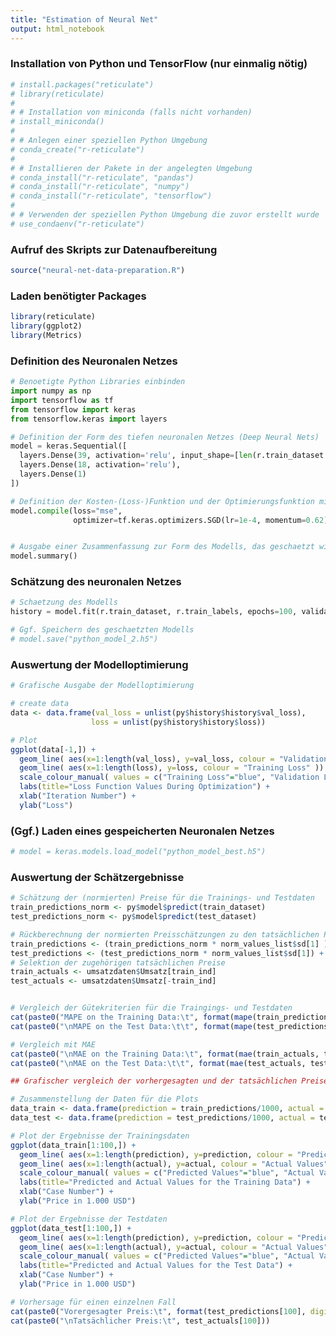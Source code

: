 ```yaml
---
title: "Estimation of Neural Net"
output: html_notebook
---
```


### Installation von Python und TensorFlow (nur einmalig nötig)

```r
# install.packages("reticulate")
# library(reticulate)
# 
# # Installation von miniconda (falls nicht vorhanden)
# install_miniconda()
# 
# # Anlegen einer speziellen Python Umgebung
# conda_create("r-reticulate")
# 
# # Installieren der Pakete in der angelegten Umgebung
# conda_install("r-reticulate", "pandas")
# conda_install("r-reticulate", "numpy")
# conda_install("r-reticulate", "tensorflow")
# 
# # Verwenden der speziellen Python Umgebung die zuvor erstellt wurde
# use_condaenv("r-reticulate")

```


### Aufruf des Skripts zur Datenaufbereitung
```r
source("neural-net-data-preparation.R")

```


### Laden benötigter  Packages
```r
library(reticulate)
library(ggplot2)
library(Metrics)

```


### Definition des Neuronalen Netzes
```python
# Benoetigte Python Libraries einbinden
import numpy as np
import tensorflow as tf
from tensorflow import keras
from tensorflow.keras import layers

# Definition der Form des tiefen neuronalen Netzes (Deep Neural Nets)
model = keras.Sequential([
  layers.Dense(39, activation='relu', input_shape=[len(r.train_dataset.keys())]),
  layers.Dense(18, activation='relu'),
  layers.Dense(1)
])

# Definition der Kosten-(Loss-)Funktion und der Optimierungsfunktion mit seinen Hyperparametern
model.compile(loss="mse",
              optimizer=tf.keras.optimizers.SGD(lr=1e-4, momentum=0.62)) 


# Ausgabe einer Zusammenfassung zur Form des Modells, das geschaetzt wird (nicht notwendig)
model.summary()


```

### Schätzung des neuronalen Netzes

```python
# Schaetzung des Modells
history = model.fit(r.train_dataset, r.train_labels, epochs=100, validation_data = (r.test_dataset, r.test_labels), verbose=0)

# Ggf. Speichern des geschaetzten Modells
# model.save("python_model_2.h5")

```



### Auswertung der Modelloptimierung
```r
# Grafische Ausgabe der Modelloptimierung

# create data
data <- data.frame(val_loss = unlist(py$history$history$val_loss),
                  loss = unlist(py$history$history$loss))

# Plot
ggplot(data[-1,]) +
  geom_line( aes(x=1:length(val_loss), y=val_loss, colour = "Validation Loss" )) +
  geom_line( aes(x=1:length(loss), y=loss, colour = "Training Loss" )) +
  scale_colour_manual( values = c("Training Loss"="blue", "Validation Loss"="red") ) +
  labs(title="Loss Function Values During Optimization") +
  xlab("Iteration Number") +
  ylab("Loss") 


```


### (Ggf.) Laden eines gespeicherten Neuronalen Netzes ###
```python
# model = keras.models.load_model("python_model_best.h5")

```


### Auswertung der Schätzergebnisse ###
```r
# Schätzung der (normierten) Preise für die Trainings- und Testdaten
train_predictions_norm <- py$model$predict(train_dataset)
test_predictions_norm <- py$model$predict(test_dataset)

# Rückberechnung der normierten Preisschätzungen zu den tatsächlichen Preisschätzungen bzw. Preisen
train_predictions <- (train_predictions_norm * norm_values_list$sd[1] ) + norm_values_list$mean[1]
test_predictions <- (test_predictions_norm * norm_values_list$sd[1]) + norm_values_list$mean[1]
# Selektion der zugehörigen tatsächlichen Preise
train_actuals <- umsatzdaten$Umsatz[train_ind]
test_actuals <- umsatzdaten$Umsatz[-train_ind]


# Vergleich der Gütekriterien für die Traingings- und Testdaten
cat(paste0("MAPE on the Training Data:\t", format(mape(train_predictions, train_actuals)*100, digits=3, nsmall=2)))
cat(paste0("\nMAPE on the Test Data:\t\t", format(mape(test_predictions, test_actuals)*100, digits=3, nsmall=2)))

# Vergleich mit MAE
cat(paste0("\nMAE on the Training Data:\t", format(mae(train_actuals, train_predictions)*100, digits=3, nsmall=2)))
cat(paste0("\nMAE on the Test Data:\t\t", format(mae(test_actuals, test_predictions)*100, digits=3, nsmall=2)))


```

```r

## Grafischer vergleich der vorhergesagten und der tatsächlichen Preise für die Trainings- und Testdaten

# Zusammenstellung der Daten für die Plots
data_train <- data.frame(prediction = train_predictions/1000, actual = train_actuals/1000)
data_test <- data.frame(prediction = test_predictions/1000, actual = test_actuals/1000)

# Plot der Ergebnisse der Trainingsdaten
ggplot(data_train[1:100,]) +
  geom_line( aes(x=1:length(prediction), y=prediction, colour = "Predicted Values" )) +
  geom_line( aes(x=1:length(actual), y=actual, colour = "Actual Values" )) +
  scale_colour_manual( values = c("Predicted Values"="blue", "Actual Values"="red") ) +
  labs(title="Predicted and Actual Values for the Training Data") +
  xlab("Case Number") +
  ylab("Price in 1.000 USD") 

# Plot der Ergebnisse der Testdaten
ggplot(data_test[1:100,]) +
  geom_line( aes(x=1:length(prediction), y=prediction, colour = "Predicted Values" )) +
  geom_line( aes(x=1:length(actual), y=actual, colour = "Actual Values" )) +
  scale_colour_manual( values = c("Predicted Values"="blue", "Actual Values"="red") ) +
  labs(title="Predicted and Actual Values for the Test Data") +
  xlab("Case Number") +
  ylab("Price in 1.000 USD") 


```

```r
# Vorhersage für einen einzelnen Fall
cat(paste0("Vorergesagter Preis:\t", format(test_predictions[100], digits=2, nsmall =0)))
cat(paste0("\nTatsächlicher Preis:\t", test_actuals[100]))


```
